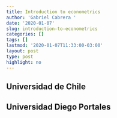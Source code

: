 ```yaml
---
title: Introduction to econometrics
author: 'Gabriel Cabrera '
date: '2020-01-07'
slug: introduction-to-econometrics
categories: []
tags: []
lastmod: '2020-01-07T11:33:00-03:00'
layout: post
type: post
highlight: no
---
```


## Universidad de Chile

## Universidad Diego Portales 